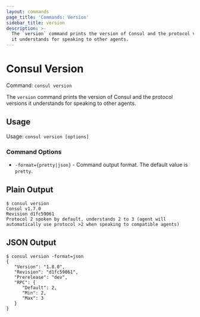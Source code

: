 ```yaml
---
layout: commands
page_title: 'Commands: Version'
sidebar_title: version
description: >-
  The `version` command prints the version of Consul and the protocol versions
  it understands for speaking to other agents.
---
```


# Consul Version

Command: `consul version`

The `version` command prints the version of Consul and the protocol versions it understands for speaking to other agents.

## Usage

Usage: `consul version [options]`

### Command Options

- `-format={pretty|json}` - Command output format. The default value is `pretty`.

## Plain Output
```shell-session
$ consul version
Consul v1.7.0
Revision d1fc59061
Protocol 2 spoken by default, understands 2 to 3 (agent will automatically use protocol >2 when speaking to compatible agents)
```

## JSON Output
```shell-session
$ consul version -format=json
{
   "Version": "1.8.0",
   "Revision": "d1fc59061",
   "Prerelease": "dev",
   "RPC": {
      "Default": 2,
      "Min": 2,
      "Max": 3
   }
}
```
